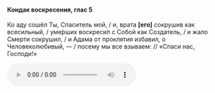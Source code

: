 #### Кондак воскресения, глас 5

Ко аду сошёл Ты, Спаситель мой, / и, врата **[**его**]** сокрушив как всесильный, / уме́рших воскреси́л с Собой как Создатель, / и жало Смерти сокрушил, / и Адама от проклятия избавил, о Человеколюбивый, — / посему мы все взываем: // «Спаси нас, Господи!»

<audio controls>
    <source
        src="https://psmb-neos-resources.hb.bizmrg.com/target/psmb/5b48f8336a5cce914642f682079cf5d2568286c3/%D0%9A%D0%BE%D0%BD%D0%B4%D0%B0%D0%BA%20%D0%B3%D0%BB%D0%B0%D1%81%205.mp3"
        type="audio/mpeg"
    />
</audio>
